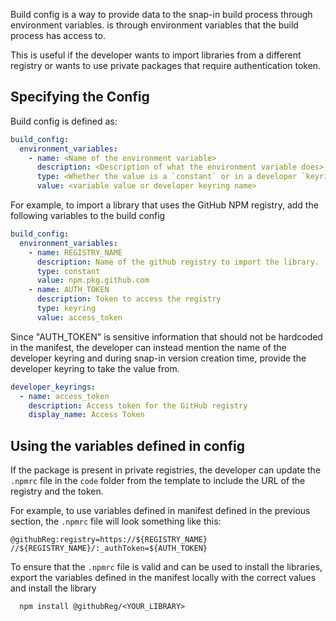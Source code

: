 Build config is a way to provide data to the snap-in build process through environment variables.
is through environment variables that the build process has access to.

This is useful if the developer wants to import libraries from a different registry or wants to use private packages that
require authentication token.

## Specifying the Config

Build config is defined as:

```yaml
build_config:
  environment_variables:
    - name: <Name of the environment variable>
      description: <Description of what the environment variable does>
      type: <Whether the value is a `constant` or in a developer `keyring`>
      value: <variable value or developer keyring name>
```

For example, to import a library that uses the GitHub NPM registry, add
the following variables to the build config

```yaml
build_config:
  environment_variables:
    - name: REGISTRY_NAME
      description: Name of the github registry to import the library.
      type: constant
      value: npm.pkg.github.com
    - name: AUTH_TOKEN
      description: Token to access the registry
      type: keyring
      value: access_token
```

Since "AUTH_TOKEN" is sensitive information that should not be hardcoded in the manifest,
the developer can instead mention the name of the developer keyring and during snap-in version creation
time, provide the developer keyring to take the value from.

```yaml
developer_keyrings:
  - name: access_token
    description: Access token for the GitHub registry
    display_name: Access Token
```

## Using the variables defined in config

If the package is present in private registries, the developer can update the `.npmrc` file in the `code` folder from the template to include the URL of the registry and the token.

For example, to use variables defined in manifest defined in the previous section, the `.npmrc` file will look something like this:

```.npmrc
@githubReg:registry=https://${REGISTRY_NAME}
//${REGISTRY_NAME}/:_authToken=${AUTH_TOKEN}
```

To ensure that the `.npmrc` file is valid and can be used to install the libraries, export the variables defined in the manifest locally with the correct values and install the library

```
  npm install @githubReg/<YOUR_LIBRARY>
```
